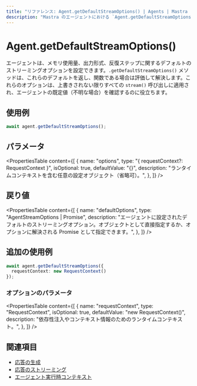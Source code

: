 ```yaml
---
title: "リファレンス: Agent.getDefaultStreamOptions() | Agents | Mastra ドキュメント"
description: "Mastra のエージェントにおける `Agent.getDefaultStreamOptions()` メソッドのリファレンス。ストリーム呼び出しで使用される既定のオプションを取得します。"
---
```


# Agent.getDefaultStreamOptions()

エージェントは、メモリ使用量、出力形式、反復ステップに関するデフォルトのストリーミングオプションを設定できます。`.getDefaultStreamOptions()` メソッドは、これらのデフォルトを返し、関数である場合は評価して解決します。これらのオプションは、上書きされない限りすべての `stream()` 呼び出しに適用され、エージェントの既定値（不明な場合）を確認するのに役立ちます。

## 使用例

```typescript copy
await agent.getDefaultStreamOptions();
```

## パラメータ

<PropertiesTable
  content={[
    {
      name: "options",
      type: "{ requestContext?: RequestContext }",
      isOptional: true,
      defaultValue: "{}",
      description: "ランタイムコンテキストを含む任意の設定オブジェクト（省略可）。",
    },
  ]}
/>

## 戻り値

<PropertiesTable
  content={[
    {
      name: "defaultOptions",
      type: "AgentStreamOptions | Promise<AgentStreamOptions>",
      description: "エージェントに設定されたデフォルトのストリーミングオプション。オブジェクトとして直接指定するか、オプションに解決される Promise として指定できます。",
    },
  ]}
/>

## 追加の使用例

```typescript copy
await agent.getDefaultStreamOptions({
  requestContext: new RequestContext()
});
```

### オプションのパラメータ

<PropertiesTable
  content={[
    {
      name: "requestContext",
      type: "RequestContext",
      isOptional: true,
      defaultValue: "new RequestContext()",
      description: "依存性注入やコンテキスト情報のためのランタイムコンテキスト。",
    },
  ]}
/>

## 関連項目

- [応答の生成](../../docs/agents/overview.mdx#generating-responses)
- [応答のストリーミング](../../docs/agents/overview.mdx#streaming-responses)
- [エージェント実行時コンテキスト](../../docs/agents/runtime-context.mdx)